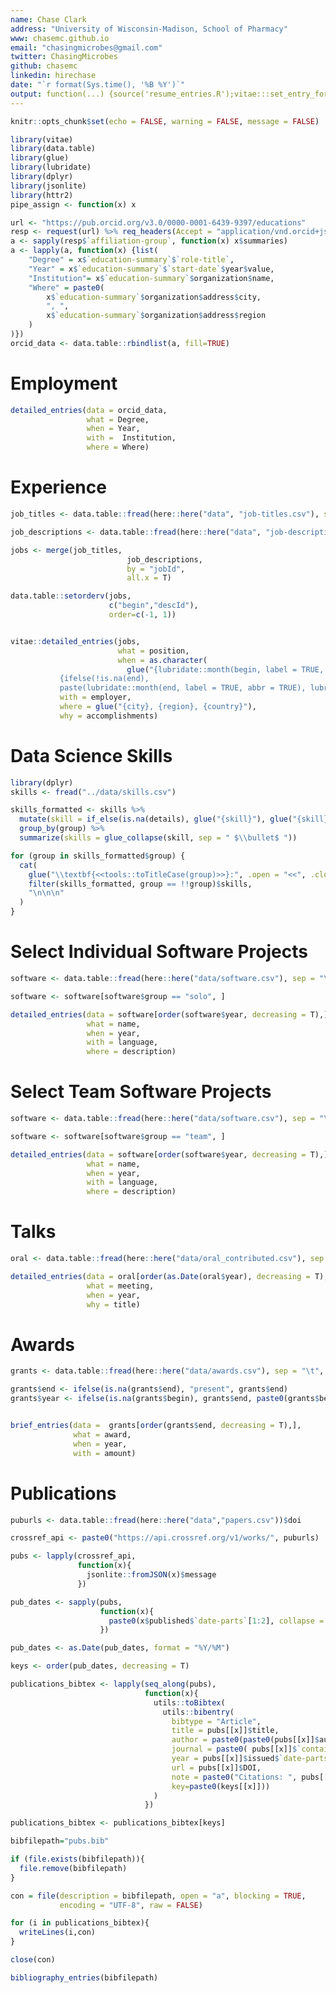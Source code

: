 ```yaml
---
name: Chase Clark
address: "University of Wisconsin-Madison, School of Pharmacy"
www: chasemc.github.io
email: "chasingmicrobes@gmail.com"
twitter: ChasingMicrobes
github: chasemc
linkedin: hirechase
date: "`r format(Sys.time(), '%B %Y')`"
output: function(...) {source('resume_entries.R');vitae:::set_entry_formats(resume_entries);vitae::cv_document(..., template = "resume_template.tex", citation_package = "biblatex")}
---
```



```r
knitr::opts_chunk$set(echo = FALSE, warning = FALSE, message = FALSE)

library(vitae)
library(data.table)
library(glue)
library(lubridate)
library(dplyr)
library(jsonlite)
library(httr2)
pipe_assign <- function(x) x
```


```r
url <- "https://pub.orcid.org/v3.0/0000-0001-6439-9397/educations"
resp <- request(url) %>% req_headers(Accept = "application/vnd.orcid+json")  %>% req_perform() %>% resp_body_json() 
a <- sapply(resp$`affiliation-group`, function(x) x$summaries)
a <- lapply(a, function(x) {list(
    "Degree" = x$`education-summary`$`role-title`,
    "Year" = x$`education-summary`$`start-date`$year$value,
    "Institution"= x$`education-summary`$organization$name,
    "Where" = paste0(
        x$`education-summary`$organization$address$city,
        ", ",
        x$`education-summary`$organization$address$region
    )
)})
orcid_data <- data.table::rbindlist(a, fill=TRUE)
```

# Employment

```r
detailed_entries(data = orcid_data,
                 what = Degree, 
                 when = Year,
                 with =  Institution,
                 where = Where)
```

# Experience

```r
job_titles <- data.table::fread(here::here("data", "job-titles.csv"), sep = "\t")

job_descriptions <- data.table::fread(here::here("data", "job-descriptions.csv"), sep = ",")

jobs <- merge(job_titles, 
                          job_descriptions, 
                          by = "jobId", 
                          all.x = T) 

data.table::setorderv(jobs,
                      c("begin","descId"),
                      order=c(-1, 1))


vitae::detailed_entries(jobs,
                        what = position,
                        when = as.character(
                          glue("{lubridate::month(begin, label = TRUE, abbr = TRUE)} {lubridate::year(begin)} - 
           {ifelse(!is.na(end), 
           paste(lubridate::month(end, label = TRUE, abbr = TRUE), lubridate::year(end)), 'present')}")),
           with = employer,
           where = glue("{city}, {region}, {country}"),
           why = accomplishments)
```
\newpage

# Data Science Skills

```r
library(dplyr)
skills <- fread("../data/skills.csv")

skills_formatted <- skills %>% 
  mutate(skill = if_else(is.na(details), glue("{skill}"), glue("{skill} ({details})"))) %>% 
  group_by(group) %>% 
  summarize(skills = glue_collapse(skill, sep = " $\\bullet$ "))
```

```r
for (group in skills_formatted$group) {
  cat(
    glue("\\textbf{<<tools::toTitleCase(group)>>}:", .open = "<<", .close = ">>"),
    filter(skills_formatted, group == !!group)$skills,
    "\n\n\n"
  )
}
```

# Select Individual Software Projects

```r

software <- data.table::fread(here::here("data/software.csv"), sep = "\t")

software <- software[software$group == "solo", ]

detailed_entries(data = software[order(software$year, decreasing = T),],
                 what = name,
                 when = year,
                 with = language,
                 where = description)
```

# Select Team Software Projects

```r

software <- data.table::fread(here::here("data/software.csv"), sep = "\t")

software <- software[software$group == "team", ]

detailed_entries(data = software[order(software$year, decreasing = T),], 
                 what = name,
                 when = year,
                 with = language,
                 where = description)

```

# Talks

```r

oral <- data.table::fread(here::here("data/oral_contributed.csv"), sep = "\t")

detailed_entries(data = oral[order(as.Date(oral$year), decreasing = T),],
                 what = meeting, 
                 when = year,
                 why = title)
```

# Awards

```r

grants <- data.table::fread(here::here("data/awards.csv"), sep = "\t", fill=T)

grants$end <- ifelse(is.na(grants$end), "present", grants$end)
grants$year <- ifelse(is.na(grants$begin), grants$end, paste0(grants$begin, "-", grants$end))


brief_entries(data =  grants[order(grants$end, decreasing = T),],
              what = award,
              when = year,
              with = amount)

```

# Publications

```r

puburls <- data.table::fread(here::here("data","papers.csv"))$doi

crossref_api <- paste0("https://api.crossref.org/v1/works/", puburls)

pubs <- lapply(crossref_api, 
               function(x){
                 jsonlite::fromJSON(x)$message
               })

pub_dates <- sapply(pubs, 
                    function(x){
                      paste0(x$published$`date-parts`[1:2], collapse = "/")
                    })

pub_dates <- as.Date(pub_dates, format = "%Y/%M")

keys <- order(pub_dates, decreasing = T)

publications_bibtex <- lapply(seq_along(pubs), 
                              function(x){
                                utils::toBibtex(
                                  utils::bibentry(
                                    bibtype = "Article",
                                    title = pubs[[x]]$title,
                                    author = paste0(paste0(pubs[[x]]$author$given, " ", pubs[[x]]$author$family), collapse = ", "),
                                    journal = paste0( pubs[[x]]$`container-title`, ". Citations: ", pubs[[x]]$`is-referenced-by-count`),
                                    year = pubs[[x]]$issued$`date-parts`[[1]],
                                    url = pubs[[x]]$DOI,
                                    note = paste0("Citations: ", pubs[[x]]$`is-referenced-by-count`),
                                    key=paste0(keys[[x]]))
                                )
                              })

publications_bibtex <- publications_bibtex[keys]

bibfilepath="pubs.bib"

if (file.exists(bibfilepath)){
  file.remove(bibfilepath)
}

con = file(description = bibfilepath, open = "a", blocking = TRUE,
           encoding = "UTF-8", raw = FALSE)

for (i in publications_bibtex){
  writeLines(i,con)
}

close(con)

```

```r


bibliography_entries(bibfilepath)

```


